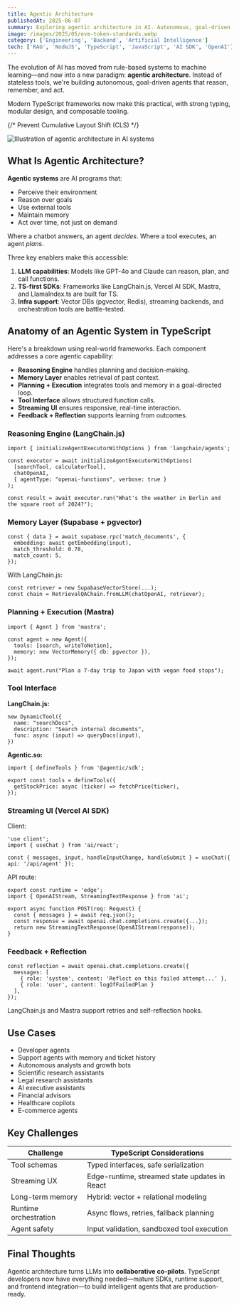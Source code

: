 ```yaml
---
title: Agentic Architecture
publishedAt: 2025-06-07
summary: Exploring agentic architecture in AI. Autonomous, goal-driven systems using TypeScript
image: /images/2025/05/evm-token-standards.webp
category: ['Engineering', 'Backend', 'Artificial Intelligence']
tech: ['RAG', 'NodeJS', 'TypeScript', 'JavaScript', 'AI SDK', 'OpenAI']
---
```


The evolution of AI has moved from rule-based systems to machine learning—and now into a new paradigm: **agentic architecture**. Instead of stateless tools, we're building autonomous, goal-driven agents that reason, remember, and act.

Modern TypeScript frameworks now make this practical, with strong typing, modular design, and composable tooling.

{/* Prevent Cumulative Layout Shift (CLS) */}
<div className="min-h-[300px]">
  <img 
    src="/images/2025/05/evm-token-standards.webp"
    alt="Illustration of agentic architecture in AI systems"
    className="w-full"
  />
</div>


## What Is Agentic Architecture?

**Agentic systems** are AI programs that:

* Perceive their environment
* Reason over goals
* Use external tools
* Maintain memory
* Act over time, not just on demand

Where a chatbot answers, an agent *decides*. Where a tool executes, an agent *plans*.

Three key enablers make this accessible:

1. **LLM capabilities**: Models like GPT-4o and Claude can reason, plan, and call functions.
2. **TS-first SDKs**: Frameworks like LangChain.js, Vercel AI SDK, Mastra, and LlamaIndex.ts are built for TS.
3. **Infra support**: Vector DBs (pgvector, Redis), streaming backends, and orchestration tools are battle-tested.

## Anatomy of an Agentic System in TypeScript

Here's a breakdown using real-world frameworks. Each component addresses a core agentic capability:

* **Reasoning Engine** handles planning and decision-making.
* **Memory Layer** enables retrieval of past context.
* **Planning + Execution** integrates tools and memory in a goal-directed loop.
* **Tool Interface** allows structured function calls.
* **Streaming UI** ensures responsive, real-time interaction.
* **Feedback + Reflection** supports learning from outcomes.

### Reasoning Engine (LangChain.js)

```tsx
import { initializeAgentExecutorWithOptions } from 'langchain/agents';

const executor = await initializeAgentExecutorWithOptions(
  [searchTool, calculatorTool],
  chatOpenAI,
  { agentType: "openai-functions", verbose: true }
);

const result = await executor.run("What's the weather in Berlin and the square root of 2024?");
```

### Memory Layer (Supabase + pgvector)

```tsx
const { data } = await supabase.rpc('match_documents', {
  embedding: await getEmbedding(input),
  match_threshold: 0.78,
  match_count: 5,
});
```

With LangChain.js:

```tsx
const retriever = new SupabaseVectorStore(...);
const chain = RetrievalQAChain.fromLLM(chatOpenAI, retriever);
```

### Planning + Execution (Mastra)

```tsx
import { Agent } from 'mastra';

const agent = new Agent({
  tools: [search, writeToNotion],
  memory: new VectorMemory({ db: pgvector }),
});

await agent.run("Plan a 7-day trip to Japan with vegan food stops");
```

### Tool Interface

**LangChain.js:**

```tsx
new DynamicTool({
  name: "searchDocs",
  description: "Search internal documents",
  func: async (input) => queryDocs(input),
})
```

**Agentic.so:**

```tsx
import { defineTools } from '@agentic/sdk';

export const tools = defineTools({
  getStockPrice: async (ticker) => fetchPrice(ticker),
});
```

### Streaming UI (Vercel AI SDK)

Client:

```tsxx
'use client';
import { useChat } from 'ai/react';

const { messages, input, handleInputChange, handleSubmit } = useChat({ api: '/api/agent' });
```

API route:

```tsx
export const runtime = 'edge';
import { OpenAIStream, StreamingTextResponse } from 'ai';

export async function POST(req: Request) {
  const { messages } = await req.json();
  const response = await openai.chat.completions.create({...});
  return new StreamingTextResponse(OpenAIStream(response));
}
```

### Feedback + Reflection

```tsx
const reflection = await openai.chat.completions.create({
  messages: [
    { role: 'system', content: 'Reflect on this failed attempt...' },
    { role: 'user', content: logOfFailedPlan }
  ],
});
```

LangChain.js and Mastra support retries and self-reflection hooks.

## Use Cases

* Developer agents
* Support agents with memory and ticket history
* Autonomous analysts and growth bots
* Scientific research assistants
* Legal research assistants
* AI executive assistants
* Financial advisors
* Healthcare copilots
* E-commerce agents

## Key Challenges

| Challenge             | TypeScript Considerations                     |
| --------------------- | --------------------------------------------- |
| Tool schemas          | Typed interfaces, safe serialization          |
| Streaming UX          | Edge-runtime, streamed state updates in React |
| Long-term memory      | Hybrid: vector + relational modeling          |
| Runtime orchestration | Async flows, retries, fallback planning       |
| Agent safety          | Input validation, sandboxed tool execution    |

## Final Thoughts

Agentic architecture turns LLMs into **collaborative co-pilots**. TypeScript developers now have everything needed—mature SDKs, runtime support, and frontend integration—to build intelligent agents that are production-ready.
